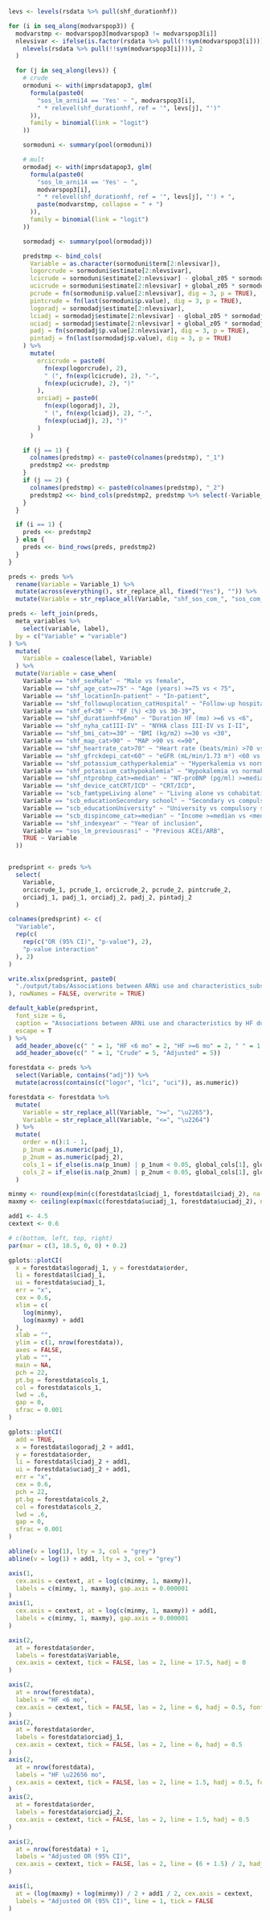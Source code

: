 ```r

levs <- levels(rsdata %>% pull(shf_durationhf))

for (i in seq_along(modvarspop3)) {
  modvarstmp <- modvarspop3[modvarspop3 != modvarspop3[i]]
  nlevsivar <- ifelse(is.factor(rsdata %>% pull(!!sym(modvarspop3[i]))),
    nlevels(rsdata %>% pull(!!sym(modvarspop3[i]))), 2
  )

  for (j in seq_along(levs)) {
    # crude
    ormoduni <- with(imprsdatapop3, glm(
      formula(paste0(
        "sos_lm_arni14 == 'Yes' ~ ", modvarspop3[i],
        " * relevel(shf_durationhf, ref = '", levs[j], "')"
      )),
      family = binomial(link = "logit")
    ))

    sormoduni <- summary(pool(ormoduni))

    # mult
    ormodadj <- with(imprsdatapop3, glm(
      formula(paste0(
        "sos_lm_arni14 == 'Yes' ~ ",
        modvarspop3[i],
        " * relevel(shf_durationhf, ref = '", levs[j], "') + ",
        paste(modvarstmp, collapse = " + ")
      )),
      family = binomial(link = "logit")
    ))

    sormodadj <- summary(pool(ormodadj))

    predstmp <- bind_cols(
      Variable = as.character(sormoduni$term[2:nlevsivar]),
      logorcrude = sormoduni$estimate[2:nlevsivar],
      lcicrude = sormoduni$estimate[2:nlevsivar] - global_z05 * sormoduni$std.error[2:nlevsivar],
      ucicrude = sormoduni$estimate[2:nlevsivar] + global_z05 * sormoduni$std.error[2:nlevsivar],
      pcrude = fn(sormoduni$p.value[2:nlevsivar], dig = 3, p = TRUE),
      pintcrude = fn(last(sormoduni$p.value), dig = 3, p = TRUE),
      logoradj = sormodadj$estimate[2:nlevsivar],
      lciadj = sormodadj$estimate[2:nlevsivar] - global_z05 * sormodadj$std.error[2:nlevsivar],
      uciadj = sormodadj$estimate[2:nlevsivar] + global_z05 * sormodadj$std.error[2:nlevsivar],
      padj = fn(sormodadj$p.value[2:nlevsivar], dig = 3, p = TRUE),
      pintadj = fn(last(sormodadj$p.value), dig = 3, p = TRUE)
    ) %>%
      mutate(
        orcicrude = paste0(
          fn(exp(logorcrude), 2),
          " (", fn(exp(lcicrude), 2), "-",
          fn(exp(ucicrude), 2), ")"
        ),
        orciadj = paste0(
          fn(exp(logoradj), 2),
          " (", fn(exp(lciadj), 2), "-",
          fn(exp(uciadj), 2), ")"
        )
      )

    if (j == 1) {
      colnames(predstmp) <- paste0(colnames(predstmp), "_1")
      predstmp2 <<- predstmp
    }
    if (j == 2) {
      colnames(predstmp) <- paste0(colnames(predstmp), "_2")
      predstmp2 <<- bind_cols(predstmp2, predstmp %>% select(-Variable_2))
    }
  }

  if (i == 1) {
    preds <<- predstmp2
  } else {
    preds <<- bind_rows(preds, predstmp2)
  }
}

preds <- preds %>%
  rename(Variable = Variable_1) %>%
  mutate(across(everything(), str_replace_all, fixed("Yes"), "")) %>%
  mutate(Variable = str_replace_all(Variable, "shf_sos_com_", "sos_com_"))

preds <- left_join(preds,
  meta_variables %>%
    select(variable, label),
  by = c("Variable" = "variable")
) %>%
  mutate(
    Variable = coalesce(label, Variable)
  ) %>%
  mutate(Variable = case_when(
    Variable == "shf_sexMale" ~ "Male vs female",
    Variable == "shf_age_cat>=75" ~ "Age (years) >=75 vs < 75",
    Variable == "shf_locationIn-patient" ~ "In-patient",
    Variable == "shf_followuplocation_catHospital" ~ "Follow-up hospital vs primary care/other",
    Variable == "shf_ef<30" ~ "EF (%) <30 vs 30-39",
    Variable == "shf_durationhf>6mo" ~ "Duration HF (mo) >=6 vs <6",
    Variable == "shf_nyha_catIII-IV" ~ "NYHA class III-IV vs I-II",
    Variable == "shf_bmi_cat>=30" ~ "BMI (kg/m2) >=30 vs <30",
    Variable == "shf_map_cat>90" ~ "MAP >90 vs <=90",
    Variable == "shf_heartrate_cat>70" ~ "Heart rate (beats/min) >70 vs <=70",
    Variable == "shf_gfrckdepi_cat<60" ~ "eGFR (mL/min/1.73 m²) <60 vs >=60",
    Variable == "shf_potassium_cathyperkalemia" ~ "Hyperkalemia vs normakalemia",
    Variable == "shf_potassium_cathypokalemia" ~ "Hypokalemia vs normakalemia",
    Variable == "shf_ntprobnp_cat>=median" ~ "NT-proBNP (pg/ml) >=median vs <median",
    Variable == "shf_device_catCRT/ICD" ~ "CRT/ICD",
    Variable == "scb_famtypeLiving alone" ~ "Living alone vs cohabitating",
    Variable == "scb_educationSecondary school" ~ "Secondary vs compulsory school",
    Variable == "scb_educationUniversity" ~ "University vs compulsory school",
    Variable == "scb_dispincome_cat>=median" ~ "Income >=median vs <median",
    Variable == "shf_indexyear" ~ "Year of inclusion",
    Variable == "sos_lm_previousrasi" ~ "Previous ACEi/ARB",
    TRUE ~ Variable
  ))


predsprint <- preds %>%
  select(
    Variable,
    orcicrude_1, pcrude_1, orcicrude_2, pcrude_2, pintcrude_2,
    orciadj_1, padj_1, orciadj_2, padj_2, pintadj_2
  )

colnames(predsprint) <- c(
  "Variable",
  rep(c(
    rep(c("OR (95% CI)", "p-value"), 2),
    "p-value interaction"
  ), 2)
)

write.xlsx(predsprint, paste0(
  "./output/tabs/Associations between ARNi use and characteristics_substudy3_", Sys.Date(), ".xlsx"
), rowNames = FALSE, overwrite = TRUE)

default_kable(predsprint,
  font_size = 6,
  caption = "Associations between ARNi use and characteristics by HF duration - Substudy 3",
  escape = T
) %>%
  add_header_above(c(" " = 1, "HF <6 mo" = 2, "HF >=6 mo" = 2, " " = 1, "HF <6 mo" = 2, "HF >=6 mo" = 2, " " = 1)) %>%
  add_header_above(c(" " = 1, "Crude" = 5, "Adjusted" = 5))
```

```r

forestdata <- preds %>%
  select(Variable, contains("adj")) %>%
  mutate(across(contains(c("logor", "lci", "uci")), as.numeric))

forestdata <- forestdata %>%
  mutate(
    Variable = str_replace_all(Variable, ">=", "\u2265"),
    Variable = str_replace_all(Variable, "<=", "\u2264")
  ) %>%
  mutate(
    order = n():1 - 1,
    p_1num = as.numeric(padj_1),
    p_2num = as.numeric(padj_2),
    cols_1 = if_else(is.na(p_1num) | p_1num < 0.05, global_cols[1], global_cols[5]),
    cols_2 = if_else(is.na(p_2num) | p_2num < 0.05, global_cols[1], global_cols[5]),
  )

minmy <- round(exp(min(c(forestdata$lciadj_1, forestdata$lciadj_2), na.rm = T)), 2)
maxmy <- ceiling(exp(max(c(forestdata$uciadj_1, forestdata$uciadj_2), na.rm = T)))

add1 <- 4.5
cextext <- 0.6

# c(bottom, left, top, right)
par(mar = c(3, 18.5, 0, 0) + 0.2)

gplots::plotCI(
  x = forestdata$logoradj_1, y = forestdata$order,
  li = forestdata$lciadj_1,
  ui = forestdata$uciadj_1,
  err = "x",
  cex = 0.6,
  xlim = c(
    log(minmy),
    log(maxmy) + add1
  ),
  xlab = "",
  ylim = c(1, nrow(forestdata)),
  axes = FALSE,
  ylab = "",
  main = NA,
  pch = 22,
  pt.bg = forestdata$cols_1,
  col = forestdata$cols_1,
  lwd = .6,
  gap = 0,
  sfrac = 0.001
)

gplots::plotCI(
  add = TRUE,
  x = forestdata$logoradj_2 + add1,
  y = forestdata$order,
  li = forestdata$lciadj_2 + add1,
  ui = forestdata$uciadj_2 + add1,
  err = "x",
  cex = 0.6,
  pch = 22,
  pt.bg = forestdata$cols_2,
  col = forestdata$cols_2,
  lwd = .6,
  gap = 0,
  sfrac = 0.001
)

abline(v = log(1), lty = 3, col = "grey")
abline(v = log(1) + add1, lty = 3, col = "grey")

axis(1,
  cex.axis = cextext, at = log(c(minmy, 1, maxmy)),
  labels = c(minmy, 1, maxmy), gap.axis = 0.000001
)
axis(1,
  cex.axis = cextext, at = log(c(minmy, 1, maxmy)) + add1,
  labels = c(minmy, 1, maxmy), gap.axis = 0.000001
)

axis(2,
  at = forestdata$order,
  labels = forestdata$Variable,
  cex.axis = cextext, tick = FALSE, las = 2, line = 17.5, hadj = 0
)

axis(2,
  at = nrow(forestdata),
  labels = "HF <6 mo",
  cex.axis = cextext, tick = FALSE, las = 2, line = 6, hadj = 0.5, font = 2
)
axis(2,
  at = forestdata$order,
  labels = forestdata$orciadj_1,
  cex.axis = cextext, tick = FALSE, las = 2, line = 6, hadj = 0.5
)
axis(2,
  at = nrow(forestdata),
  labels = "HF \u22656 mo",
  cex.axis = cextext, tick = FALSE, las = 2, line = 1.5, hadj = 0.5, font = 2
)
axis(2,
  at = forestdata$order,
  labels = forestdata$orciadj_2,
  cex.axis = cextext, tick = FALSE, las = 2, line = 1.5, hadj = 0.5
)

axis(2,
  at = nrow(forestdata) + 1,
  labels = "Adjusted OR (95% CI)",
  cex.axis = cextext, tick = FALSE, las = 2, line = (6 + 1.5) / 2, hadj = 0.5, font = 2
)

axis(1,
  at = (log(maxmy) + log(minmy)) / 2 + add1 / 2, cex.axis = cextext,
  labels = "Adjusted OR (95% CI)", line = 1, tick = FALSE
)
```
